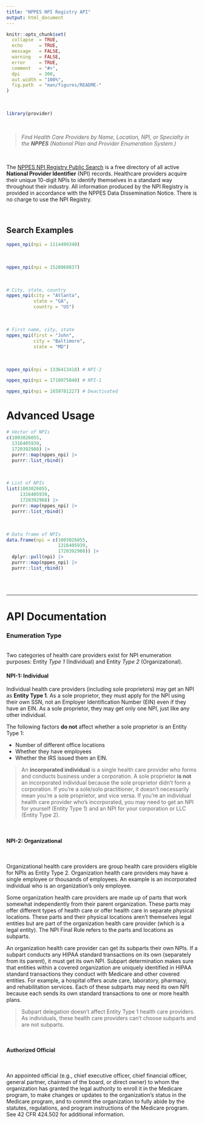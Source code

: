 ```yaml
---
title: "NPPES NPI Registry API"
output: html_document
---
```


```r
knitr::opts_chunk$set(
  collapse  = TRUE,
  echo      = TRUE, 
  message   = FALSE, 
  warning   = FALSE,
  error     = TRUE,
  comment   = "#>",
  dpi       = 300, 
  out.width = "100%",
  fig.path  = "man/figures/README-"
)
```

<br>

```r
library(provider)
```

<br>

 > *Find Health Care Providers by Name, Location, NPI, or Specialty in the **NPPES** (National Plan and Provider Enumeration System.)*

<br>

The [NPPES NPI Registry Public Search](https://npiregistry.cms.hhs.gov/) is a free directory of all active **National Provider Identifier** (NPI) records. Healthcare providers acquire their unique 10-digit NPIs to identify themselves in a standard way throughout their industry. All information produced by the NPI Registry is provided in accordance with the NPPES Data Dissemination Notice. There is no charge to use the NPI Registry.

<br>

## Search Examples

```r
nppes_npi(npi = 1114499340)
```

<br>

```r
nppes_npi(npi = 1528060837)
```

<br>

```r
# City, state, country
nppes_npi(city = "Atlanta",
          state = "GA",
          country = "US")
```
<br>

```r
# First name, city, state
nppes_npi(first = "John",
          city = "Baltimore",
          state = "MD")
```
<br>

```r
nppes_npi(npi = 1336413418) # NPI-2
```


```r
nppes_npi(npi = 1710975040) # NPI-1
```


```r
nppes_npi(npi = 1659781227) # Deactivated
```

# Advanced Usage

```r
# Vector of NPIs
c(1003026055, 
  1316405939, 
  1720392988) |> 
  purrr::map(nppes_npi) |> 
  purrr::list_rbind()
```

<br>

```r
# List of NPIs
list(1003026055, 
     1316405939, 
     1720392988) |> 
  purrr::map(nppes_npi) |> 
  purrr::list_rbind()
```

<br>

```r
# Data frame of NPIs
data.frame(npi = c(1003026055, 
                   1316405939, 
                   1720392988)) |> 
  dplyr::pull(npi) |> 
  purrr::map(nppes_npi) |> 
  purrr::list_rbind()
```

<br><br>

------------------------------------------------------------------------------

# API Documentation

### Enumeration Type

<br>
Two categories of health care providers exist for NPI enumeration purposes: Entity *Type 1* (Individual) and Entity *Type 2* (Organizational).
<br>

#### NPI-1: Individual

Individual health care providers (including sole proprietors) may get an NPI as **Entity Type 1**. As a sole proprietor, they must apply for the NPI using their own SSN, not an Employer Identification Number (EIN) even if they have an EIN. As a sole proprietor, they may get only one NPI, just like any other individual.

The following factors **do not** affect whether a sole proprietor is an Entity Type 1:

-   Number of different office locations
-   Whether they have employees
-   Whether the IRS issued them an EIN.


> An **incorporated individual** is a single health care provider who forms and conducts business under a corporation. A sole proprietor **is not** an incorporated individual because the sole proprietor didn't form a corporation. If you're a sole/solo practitioner, it doesn't necessarily mean you're a sole proprietor, and vice versa. If you're an individual health care provider who's incorporated, you may need to get an NPI for yourself (Entity Type 1) and an NPI for your corporation or LLC (Entity Type 2).

<br>

#### NPI-2: Organizational

<br>

Organizational health care providers are group health care providers eligible for NPIs as Entity Type 2. Organization health care providers may have a single employee or thousands of employees. An example is an incorporated individual who is an organization's only employee.

Some organization health care providers are made up of parts that work somewhat independently from their parent organization. These parts may offer different types of health care or offer health care in separate physical locations. These parts and their physical locations aren't themselves legal entities but are part of the organization health care provider (which is a legal entity). The NPI Final Rule refers to the parts and locations as subparts.

An organization health care provider can get its subparts their own NPIs. If a subpart conducts any HIPAA standard transactions on its own (separately from its parent), it must get its own NPI. Subpart determination makes sure that entities within a covered organization are uniquely identified in HIPAA standard transactions they conduct with Medicare and other covered entities. For example, a hospital offers acute care, laboratory, pharmacy, and rehabilitation services. Each of these subparts may need its own NPI because each sends its own standard transactions to one or more health plans.


> Subpart delegation doesn't affect Entity Type 1 health care providers. As individuals, these health care providers can't choose subparts and are not subparts.

<br>

#### Authorized Official

<br>

An appointed official (e.g., chief executive officer, chief financial officer, general partner, chairman of the board, or direct owner) to whom the organization has granted the legal authority to enroll it in the Medicare program, to make changes or updates to the organization's status in the Medicare program, and to commit the organization to fully abide by the statutes, regulations, and program instructions of the Medicare program. See 42 CFR 424.502 for additional information.

<br><br>

